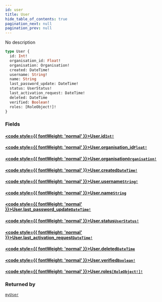 ```yaml
---
id: user
title: User
hide_table_of_contents: true
pagination_next: null
pagination_prev: null
---
```








No description

```graphql
type User {
  id: Int!
  organisation_id: Float!
  organisation: Organisation!
  created: DateTime!
  username: String!
  name: String
  last_password_update: DateTime!
  status: UserStatus!
  last_activation_request: DateTime!
  deleted: DateTime
  verified: Boolean!
  roles: [RoleObject!]!
}
```


### Fields

#### [<code style={{ fontWeight: 'normal' }}>User.<b>id</b></code>](#)<Bullet />[`Int!`](/graphql/scalars/int) <Badge class="secondary" text="non-null"/> <Badge class="secondary" text="scalar"/>
> 
> 

#### [<code style={{ fontWeight: 'normal' }}>User.<b>organisation_id</b></code>](#)<Bullet />[`Float!`](/graphql/scalars/float) <Badge class="secondary" text="non-null"/> <Badge class="secondary" text="scalar"/>
> 
> 

#### [<code style={{ fontWeight: 'normal' }}>User.<b>organisation</b></code>](#)<Bullet />[`Organisation!`](/graphql/objects/organisation) <Badge class="secondary" text="non-null"/> <Badge class="secondary" text="object"/>
> 
> 

#### [<code style={{ fontWeight: 'normal' }}>User.<b>created</b></code>](#)<Bullet />[`DateTime!`](/graphql/scalars/date-time) <Badge class="secondary" text="non-null"/> <Badge class="secondary" text="scalar"/>
> 
> 

#### [<code style={{ fontWeight: 'normal' }}>User.<b>username</b></code>](#)<Bullet />[`String!`](/graphql/scalars/string) <Badge class="secondary" text="non-null"/> <Badge class="secondary" text="scalar"/>
> 
> 

#### [<code style={{ fontWeight: 'normal' }}>User.<b>name</b></code>](#)<Bullet />[`String`](/graphql/scalars/string) <Badge class="secondary" text="scalar"/>
> 
> 

#### [<code style={{ fontWeight: 'normal' }}>User.<b>last_password_update</b></code>](#)<Bullet />[`DateTime!`](/graphql/scalars/date-time) <Badge class="secondary" text="non-null"/> <Badge class="secondary" text="scalar"/>
> 
> 

#### [<code style={{ fontWeight: 'normal' }}>User.<b>status</b></code>](#)<Bullet />[`UserStatus!`](/graphql/objects/user-status) <Badge class="secondary" text="non-null"/> <Badge class="secondary" text="object"/>
> 
> 

#### [<code style={{ fontWeight: 'normal' }}>User.<b>last_activation_request</b></code>](#)<Bullet />[`DateTime!`](/graphql/scalars/date-time) <Badge class="secondary" text="non-null"/> <Badge class="secondary" text="scalar"/>
> 
> 

#### [<code style={{ fontWeight: 'normal' }}>User.<b>deleted</b></code>](#)<Bullet />[`DateTime`](/graphql/scalars/date-time) <Badge class="secondary" text="scalar"/>
> 
> 

#### [<code style={{ fontWeight: 'normal' }}>User.<b>verified</b></code>](#)<Bullet />[`Boolean!`](/graphql/scalars/boolean) <Badge class="secondary" text="non-null"/> <Badge class="secondary" text="scalar"/>
> 
> 

#### [<code style={{ fontWeight: 'normal' }}>User.<b>roles</b></code>](#)<Bullet />[`[RoleObject!]!`](/graphql/objects/role-object) <Badge class="secondary" text="non-null"/> <Badge class="secondary" text="object"/>
> 
> 



### Returned by

[`myUser`](/graphql/queries/my-user)  <Badge class="secondary" text="query"/>



